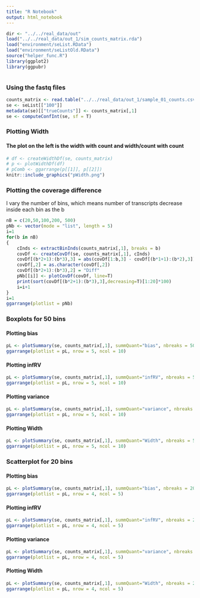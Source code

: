 ```yaml
---
title: "R Notebook"
output: html_notebook
---
```


```r
dir <- "../../real_data/out"
load("../../real_data/out_1/sim_counts_matrix.rda")
load("environment/seList.RData")
load("environment/seListOld.RData")
source("helper_func.R")
library(ggplot2)
library(ggpubr)
```

```r

```

### Using the fastq files
```r
counts_matrix <- read.table("../../real_data/out_1/sample_01_counts.csv", header=T, row.names=1)
se <- seList[["100"]]
metadata(se)[["trueCounts"]] <- counts_matrix[,1]
se <- computeConfInt(se, sf = T)
```
### Plotting Width
#### The plot on the left is the width with count and width/count with count
```r
# df <- createWidthDf(se, counts_matrix)
# p <- plotWidthDf(df)
# pComb <- ggarrange(p[[1]], p[[2]])
knitr::include_graphics("pWidth.png")
```

### Plotting the coverage difference
I vary the number of bins, which means number of transcripts decrease inside each bin as the b
```r
nB = c(20,50,100,200, 500)
pNb <- vector(mode = "list", length = 5)
i=1
for(b in nB)
{
    cInds <- extractBinInds(counts_matrix[,1], breaks = b)
    covDf <- createCovDf(se, counts_matrix[,1], cInds)
    covDf[(b*2+1):(b*3),3] = abs(covDf[1:b,3] - covDf[(b*1+1):(b*2),3])
    covDf[,2] = as.character(covDf[,2])
    covDf[(b*2+1):(b*3),2] = "Diff"
    pNb[[i]] <- plotCovDf(covDf, line=T)
    print(sort(covDf[(b*2+1):(b*3),3],decreasing=T)[1:20]*100)
    i=i+1
}
i=1
ggarrange(plotlist = pNb)
```

### Boxplots for 50 bins
#### Plotting bias
```r
pL <- plotSummary(se, counts_matrix[,1], summQuant="bias", nbreaks = 50, type = "BP")
ggarrange(plotlist = pL, nrow = 5, ncol = 10)
```

#### Plotting infRV
```r
pL <- plotSummary(se, counts_matrix[,1], summQuant="infRV", nbreaks = 50, type = "BP")
ggarrange(plotlist = pL, nrow = 5, ncol = 10)
```

#### Plotting variance
```r
pL <- plotSummary(se, counts_matrix[,1], summQuant="variance", nbreaks = 50, type = "BP")
ggarrange(plotlist = pL, nrow = 5, ncol = 10)
```

#### Plotting Width
```r
pL <- plotSummary(se, counts_matrix[,1], summQuant="Width", nbreaks = 50, type = "BP")
ggarrange(plotlist = pL, nrow = 5, ncol = 10)
```

### Scatterplot for 20 bins
#### Plotting bias
```r
pL <- plotSummary(se, counts_matrix[,1], summQuant="bias", nbreaks = 20)
ggarrange(plotlist = pL, nrow = 4, ncol = 5)
```

#### Plotting infRV
```r
pL <- plotSummary(se, counts_matrix[,1], summQuant="infRV", nbreaks = 20)
ggarrange(plotlist = pL, nrow = 4, ncol = 5)
```

#### Plotting variance
```r
pL <- plotSummary(se, counts_matrix[,1], summQuant="variance", nbreaks = 20)
ggarrange(plotlist = pL, nrow = 4, ncol = 5)
```

#### Plotting Width
```r
pL <- plotSummary(se, counts_matrix[,1], summQuant="Width", nbreaks = 20)
ggarrange(plotlist = pL, nrow = 4, ncol = 5)
```